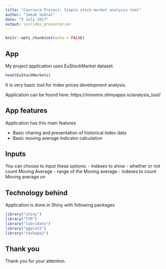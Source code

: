 ```yaml
---
title: "Coursera Project: Simple stock market analysis tool"
author: "Jakub Vedral"
date: "5 July 2017"
output: ioslides_presentation
---
```


```r
knitr::opts_chunk$set(echo = FALSE)
```

## App
My project application uses EuStockMarket dataset. 

```r
head(EuStockMarkets)
```

It is very basic tool for index prices development analysis.

Application can be found here:
https://mixomix.shinyapps.io/analysis_tool/

## App features

Application has this main features

- Basic charing and presentation of historical index data
- Basic moving average indicator calculation


## Inputs

You can choose to input these options:
- indexes to show
- whether or not count Moving Average
- range of the Moving average
- indexes to count Moving average on

## Technology behind
Application is done in Shiny with following packages

```r
library("shiny") 
library("TTR")
library("lubridate")
library("ggplot2")
library("reshape2")

```

## Thank you
Thank you for your attention.

